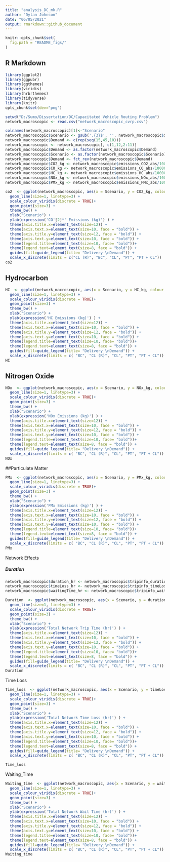 ---
title: "analysis_DC_mk.R"
author: "Dylan Johnson"
date: "06/05/2021"
output: rmarkdown::github_document
---

```{r setup, include=FALSE}
knitr::opts_chunk$set(
  fig.path = "README_figs/"
)
```
## R Markdown


```{r libraries, message = FALSE, warning = FALSE}
library(ggplot2)
library(ggpubr)
library(ggthemes)
library(viridis)
library(hrbrthemes)
library(tidyverse)
library(knitr)
opts_chunk$set(dev="png")

```


```{r directories, echo=FALSE}
setwd("D:/Sumo/Dissertation/DC/Capacitated Vehicle Routing Problem")
network_macroscopic <- read.csv("network_macroscopic_cvrp.csv")
```

```{r clean}
colnames(network_macroscopic)[1]<-"Scenario"
network_macroscopic$Scenario <- gsub('.{3}$', '', network_macroscopic$Scenario)
network_macroscopic$Demand <- c(rep(seq(15,45,10)))
network_macroscopic <- network_macroscopic[, c(1,12,2:11)]
network_macroscopic$Demand <- as.factor(network_macroscopic$Demand)
network_macroscopic$Scenario <- as.factor(network_macroscopic$Scenario)
network_macroscopic$Demand <- fct_rev(network_macroscopic$Demand)
network_macroscopic$CO2_kg <- network_macroscopic$emissions_CO2_abs/1000000
network_macroscopic$CO_kg <- network_macroscopic$emissions_CO_abs/1000000
network_macroscopic$HC_kg <- network_macroscopic$emissions_HC_abs/1000000
network_macroscopic$NOx_kg <- network_macroscopic$emissions_NOx_abs/1000000
network_macroscopic$PMx_kg <- network_macroscopic$emissions_PMx_abs/1000000
```

```{r C02}
co2  <- ggplot(network_macroscopic, aes(x = Scenario, y = CO2_kg, colour = Demand, group = Demand)) + 
  geom_line(size=1, linetype=3) + 
  scale_colour_viridis(discrete = TRUE)+
  geom_point(size=3) + 
  theme_bw() +
  xlab("Scenario") +
  ylab(expression('CO'[2]*' Emissions (kg)') ) +
  theme(axis.title.x=element_text(size=12)) +
  theme(axis.text.x=element_text(size=10, face = "bold")) + 
  theme(axis.title.y=element_text(size=12, face = "bold")) +
  theme(axis.text.y=element_text(size=10, face = "bold")) +
  theme(legend.title=element_text(size=10, face= "bold"))+
  theme(legend.text=element_text(size=8, face = "bold")) +
  guides(fill=guide_legend(title= "Delivery \nDemand")) +
  scale_x_discrete(limits = c("CL (R)", "BC", "CL", "PT", "PT + CL"))
co2
```

## Hydrocarbon 
```{r hydrocarbon}
HC  <- ggplot(network_macroscopic, aes(x = Scenario, y = HC_kg, colour = Demand, group = Demand)) + 
  geom_line(size=1, linetype=3) + 
  scale_colour_viridis(discrete = TRUE)+
  geom_point(size=3) + 
  theme_bw() +
  xlab("Scenario") +
  ylab(expression('HC Emissions (kg)') ) +
  theme(axis.title.x=element_text(size=12)) +
  theme(axis.text.x=element_text(size=10, face = "bold")) + 
  theme(axis.title.y=element_text(size=12, face = "bold")) +
  theme(axis.text.y=element_text(size=10, face = "bold")) +
  theme(legend.title=element_text(size=10, face= "bold"))+
  theme(legend.text=element_text(size=8, face = "bold")) +
  guides(fill=guide_legend(title= "Delivery \nDemand")) +
  scale_x_discrete(limits = c( "BC", "CL (R)", "CL", "PT", "PT + CL"))
HC
```

## Nitrogen Oxide   
```{r NOx}
NOx  <- ggplot(network_macroscopic, aes(x = Scenario, y = NOx_kg, colour = Demand, group = Demand)) + 
  geom_line(size=1, linetype=3) + 
  scale_colour_viridis(discrete = TRUE)+
  geom_point(size=3) + 
  theme_bw() +
  xlab("Scenario") +
  ylab(expression('NOx Emissions (kg)') ) +
  theme(axis.title.x=element_text(size=12)) +
  theme(axis.text.x=element_text(size=10, face = "bold")) + 
  theme(axis.title.y=element_text(size=12, face = "bold")) +
  theme(axis.text.y=element_text(size=10, face = "bold")) +
  theme(legend.title=element_text(size=10, face= "bold"))+
  theme(legend.text=element_text(size=8, face = "bold")) +
  guides(fill=guide_legend(title= "Delivery \nDemand")) +
  scale_x_discrete(limits = c( "BC", "CL (R)", "CL", "PT", "PT + CL"))
NOx
```


##Particulate Matter 

```{r Particulate Matter}
PMx  <- ggplot(network_macroscopic, aes(x = Scenario, y = PMx_kg, colour = Demand, group = Demand)) + 
  geom_line(size=1, linetype=3) + 
  scale_colour_viridis(discrete = TRUE)+
  geom_point(size=3) + 
  theme_bw() +
  xlab("Scenario") +
  ylab(expression('PMx Emissions (kg)') ) +
  theme(axis.title.x=element_text(size=12)) +
  theme(axis.text.x=element_text(size=10, face = "bold")) + 
  theme(axis.title.y=element_text(size=12, face = "bold")) +
  theme(axis.text.y=element_text(size=10, face = "bold")) +
  theme(legend.title=element_text(size=10, face= "bold"))+
  theme(legend.text=element_text(size=8, face = "bold")) +
  guides(fill=guide_legend(title= "Delivery \nDemand")) +
  scale_x_discrete(limits = c( "BC", "CL (R)", "CL", "PT", "PT + CL"))
PMx
```


############################################################## Network Effects ##############################################################
##### Duration 
```{r clean duration}
network_macroscopic$duration_hr <- network_macroscopic$tripinfo_duration/3600
network_macroscopic$timeLoss_hr <- network_macroscopic$tripinfo_timeLoss/3600
network_macroscopic$waitingTime_hr <- network_macroscopic$tripinfo_waitingTime/3600
```

```{r plot duration}

Duration  <- ggplot(network_macroscopic, aes(x = Scenario, y = duration_hr, colour = Demand, group = Demand)) + 
  geom_line(size=1, linetype=3) + 
  scale_colour_viridis(discrete = TRUE)+
  geom_point(size=3) + 
  theme_bw() +
  xlab("Scenario") +
  ylab(expression('Total Network Trip Time (hr)') ) +
  theme(axis.title.x=element_text(size=12)) +
  theme(axis.text.x=element_text(size=10, face = "bold")) + 
  theme(axis.title.y=element_text(size=12, face = "bold")) +
  theme(axis.text.y=element_text(size=10, face = "bold")) +
  theme(legend.title=element_text(size=10, face= "bold"))+
  theme(legend.text=element_text(size=8, face = "bold")) +
  guides(fill=guide_legend(title= "Delivery \nDemand")) + 
  scale_x_discrete(limits = c( "BC", "CL (R)", "CL", "PT", "PT + CL"))
Duration
```

######## Time Loss 

```{r time loss}
Time_loss  <- ggplot(network_macroscopic, aes(x = Scenario, y = timeLoss_hr, colour = Demand, group = Demand)) + 
  geom_line(size=1, linetype=3) + 
  scale_colour_viridis(discrete = TRUE)+
  geom_point(size=3) + 
  theme_bw() +
  xlab("Scenario") +
  ylab(expression('Total Network Time Loss (hr)') ) +
  theme(axis.title.x=element_text(size=12)) +
  theme(axis.text.x=element_text(size=10, face = "bold")) + 
  theme(axis.title.y=element_text(size=12, face = "bold")) +
  theme(axis.text.y=element_text(size=10, face = "bold")) +
  theme(legend.title=element_text(size=10, face= "bold"))+
  theme(legend.text=element_text(size=8, face = "bold")) +
  guides(fill=guide_legend(title= "Delivery \nDemand")) + 
  scale_x_discrete(limits = c( "BC", "CL (R)", "CL", "PT", "PT + CL"))

Time_loss
```


######## Waiting_Time

```{r waiting time}
Waiting_time  <- ggplot(network_macroscopic, aes(x = Scenario, y = waitingTime_hr, colour = Demand, group = Demand)) + 
  geom_line(size=1, linetype=3) + 
  scale_colour_viridis(discrete = TRUE)+
  geom_point(size=3) + 
  theme_bw() +
  xlab("Scenario") +
  ylab(expression('Total Network Wait Time (hr)') ) +
  theme(axis.title.x=element_text(size=12)) +
  theme(axis.text.x=element_text(size=10, face = "bold")) + 
  theme(axis.title.y=element_text(size=12, face = "bold")) +
  theme(axis.text.y=element_text(size=10, face = "bold")) +
  theme(legend.title=element_text(size=10, face= "bold"))+
  theme(legend.text=element_text(size=8, face = "bold")) +
  guides(fill=guide_legend(title= "Delivery \nDemand")) +
  scale_x_discrete(limits = c( "BC", "CL (R)", "CL", "PT", "PT + CL"))
Waiting_time
```

